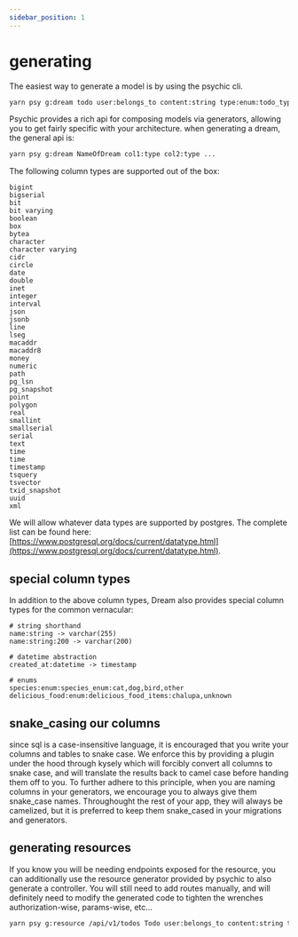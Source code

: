 ```yaml
---
sidebar_position: 1
---
```



# generating

The easiest way to generate a model is by using the psychic cli.

```bash
yarn psy g:dream todo user:belongs_to content:string type:enum:todo_types:one_time,recurring
```

Psychic provides a rich api for composing models via generators, allowing you to get fairly specific with your architecture. when generating a dream, the general api is:

```bash
yarn psy g:dream NameOfDream col1:type col2:type ...
```

The following column types are supported out of the box:

```
bigint
bigserial
bit
bit varying
boolean
box
bytea
character
character varying
cidr
circle
date
double
inet
integer
interval
json
jsonb
line
lseg
macaddr
macaddr8
money
numeric
path
pg_lsn
pg_snapshot
point
polygon
real
smallint
smallserial
serial
text
time
time
timestamp
tsquery
tsvector
txid_snapshot
uuid
xml
```

We will allow whatever data types are supported by postgres. The complete list can be found here: [https://www.postgresql.org/docs/current/datatype.html](https://www.postgresql.org/docs/current/datatype.html).

## special column types

In addition to the above column types, Dream also provides special column types for the common vernacular:

```
# string shorthand
name:string -> varchar(255)
name:string:200 -> varchar(200)

# datetime abstraction
created_at:datetime -> timestamp

# enums
species:enum:species_enum:cat,dog,bird,other
delicious_food:enum:delicious_food_items:chalupa,unknown
```

## snake_casing our columns

since sql is a case-insensitive language, it is encouraged that you write your columns and tables to snake case. We enforce this by providing a plugin under the hood through kysely which will forcibly convert all columns to snake case, and will translate the results back to camel case before handing them off to you. To further adhere to this principle, when you are naming columns in your generators, we encourage you to always give them snake_case names. Throughought the rest of your app, they will always be camelized, but it is preferred to keep them snake_cased in your migrations and generators.

## generating resources

If you know you will be needing endpoints exposed for the resource, you can additionally use the resource generator provided by psychic to also generate a controller. You will still need to add routes manually, and will definitely need to modify the generated code to tighten the wrenches authorization-wise, params-wise, etc...

```bash
yarn psy g:resource /api/v1/todos Todo user:belongs_to content:string type:enum:todo_types:one_time,recurring
```
